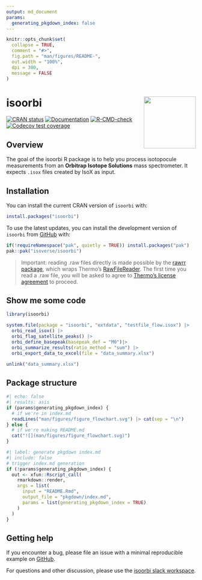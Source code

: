 ```yaml
---
output: md_document
params:
  generating_pkgdown_index: false
---
```


<!-- README.md is generated from README.Rmd. Please edit that file -->

```r
knitr::opts_chunk$set(
  collapse = TRUE,
  comment = "#>",
  fig.path = "man/figures/README-",
  out.width = "100%",
  dpi = 300,
  message = FALSE
)
```

# isoorbi <a href='https://isoorbi.isoverse.org/'> <img src="inst/www/logo.png" align="right" height="138" /> </a>

<!-- badges: start -->
  [![CRAN status](https://www.r-pkg.org/badges/version/isoorbi)](https://CRAN.R-project.org/package=isoorbi)
  [![Documentation](https://img.shields.io/badge/docs-online-green.svg)](https://isoorbi.isoverse.org/)
  [![R-CMD-check](https://github.com/isoverse/isoorbi/workflows/R-CMD-check/badge.svg)](https://github.com/isoverse/isoorbi/actions)
  [![Codecov test coverage](https://codecov.io/gh/isoverse/isoorbi/graph/badge.svg)](https://app.codecov.io/gh/isoverse/isoorbi)
<!-- badges: end -->

## Overview

The goal of the isoorbi R package is to help you process isotopocule measurements from an **Orbitrap Isotope Solutions** mass spectrometer. It expects <code>.isox</code> files created by IsoX as input.

## Installation

You can install the current CRAN version of `isoorbi` with:

```r
install.packages("isoorbi")
```

To use the latest updates, you can install the development version of `isoorbi` from [GitHub](https://github.com/) with:

```r
if(!requireNamespace("pak", quietly = TRUE)) install.packages("pak")
pak::pak("isoverse/isoorbi")
```

> Important: reading .raw files directly is made possible by the [rawrr package](https://github.com/fgcz/rawrr), which wraps Thermo's [RawFileReader](https://github.com/thermofisherlsms/RawFileReader). The first time you read a .raw file, you will be asked to agree to [Thermo's license agreement](https://github.com/fgcz/rawrr/blob/devel/inst/rawrrassembly/RawFileReaderLicense.txt) to proceed.

## Show me some code

```r
library(isoorbi)

system.file(package = "isoorbi", "extdata", "testfile_flow.isox") |>
  orbi_read_isox() |>
  orbi_flag_satellite_peaks() |>
  orbi_define_basepeak(basepeak_def = "M0")|> 
  orbi_summarize_results(ratio_method = "sum") |>
  orbi_export_data_to_excel(file = "data_summary.xlsx")
```

```r
unlink("data_summary.xlsx")
```


## Package structure

```r
#| echo: false
#| results: asis
if (params$generating_pkgdown_index) {
  # if we're in index.md
  readLines("man/figures/figure_flowchart.svg") |> cat(sep = "\n")
} else {
  # if we're making README.md
  cat("![](man/figures/figure_flowchart.svg)")
}
```

```r
#| label: generate pkgdown index.md
#| include: false
# trigger index.md generation
if (!params$generating_pkgdown_index) {
  out <- xfun::Rscript_call(
    rmarkdown::render,
    args = list(
      input = "README.Rmd", 
      output_file = "pkgdown/index.md",
      params = list(generating_pkgdown_index = TRUE)
    )
  )
}
```

## Getting help

If you encounter a bug, please file an issue with a minimal reproducible example on [GitHub](https://github.com/isoverse/isoorbi/issues). 

For questions and other discussion, please use the [isoorbi slack workspace](https://isoorbi.slack.com).
